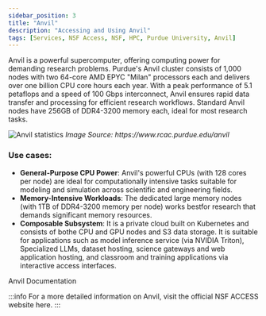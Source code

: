 ```yaml
---
sidebar_position: 3
title: "Anvil"
description: "Accessing and Using Anvil"
tags: [Services, NSF Access, NSF, HPC, Purdue University, Anvil]
---
```



Anvil is a powerful supercomputer, offering computing power for demanding research problems. Purdue's Anvil cluster consists of 1,000 nodes with two 64-core AMD EPYC "Milan" processors each and delivers over one billion CPU core hours each year. With a peak performance of 5.1 petaflops and a speed of 100 Gbps interconnect, Anvil ensures rapid data transfer and processing for efficient research workflows. Standard Anvil nodes have 256GB of DDR4-3200 memory each, ideal for most research tasks.

<div className="col col--6">
				<img src="https://www.rcac.purdue.edu/files/anvil/Anvil_cummulative_8-2024_stats_only%20%281%29.png" alt="Anvil statistics"/>
				<i>Image Source: <Link to="https://www.rcac.purdue.edu/anvil">https://www.rcac.purdue.edu/anvil</Link> </i>
</div>

### Use cases:
- **General-Purpose CPU Power**: Anvil's powerful CPUs (with 128 cores per node) are ideal for computationally intensive tasks suitable for modeling and simulation across scientific and engineering fields.
- **Memory-Intensive Workloads**: The dedicated large memory nodes (with 1TB of DDR4-3200 memory per node) works bestfor research that demands significant memory resources.
- **Composable Subsystem**: It is a private cloud built on Kubernetes and consists of bothe CPU and GPU nodes and S3 data storage. It is suitable for applications such as model inference service (via NVIDIA Triton), Specialized LLMs, dataset hosting, science gateways and web application hosting, and classroom and training applications via interactive access interfaces.

<Link class="button button--active button--primary" style={{'margin-right':'1.3rem','margin-bottom':'1.3rem'}} to="https://www.rcac.purdue.edu/anvil#docs">Anvil Documentation</Link>


:::info
For a more detailed information on Anvil, visit the official NSF ACCESS website <Link to="https://allocations.access-ci.org/resources">here.</Link>
:::